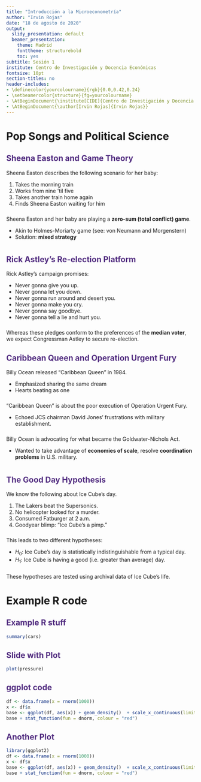 ```yaml
---
title: "Introducción a la Microeconometría"
author: "Irvin Rojas"
date: "18 de agosto de 2020"
output:
  slidy_presentation: default
  beamer_presentation:
    theme: Madrid
    fonttheme: structurebold
    toc: yes
subtitle: Sesión 1
institute: Centro de Investigación y Docencia Económicas
fontsize: 10pt
section-titles: no
header-includes:
- \definecolor{yourcolourname}{rgb}{0.0,0.42,0.24}
- \setbeamercolor{structure}{fg=yourcolourname}
- \AtBeginDocument{\institute[CIDE]{Centro de Investigación y Docencia Económicas}}
- \AtBeginDocument{\author[Irvin Rojas]{Irvin Rojas}}
---
```

  
  <style>
  slides > slide.backdrop {
    background: white;
    border-bottom: 0px;
    box-shadow: 0 0 0;
  }


slides > slide {
  font-family: 'Open Sans', Helvetica, Arial, sans-serif;
  border-bottom: 3px solid  #F66733;
  box-shadow:  0 3px 0 #522D80;
  
}

.title-slide hgroup h1 {
  color: #522D80;
}



h2 {
  
  color: #522D80;
}

slides > slide.dark {
  background: #522D80 !important;
    border-bottom: 0;
  box-shadow: 0 0 0;
}

.segue h2 {
  color: white;
}

slides > slide.title-slide {
  border-bottom: 0;
  box-shadow: 0 0 0;
}

ol, ul {
  
  padding-bottom: 10px;
  
}

</style>
  
  
  
# Pop Songs and Political Science
  
## Sheena Easton and Game Theory
  
  Sheena Easton describes the following scenario for her baby:
  
  1. Takes the morning train
2. Works from nine 'til five
3. Takes another train home again
4. Finds Sheena Easton waiting for him

Sheena Easton and her baby are playing a **zero-sum (total conflict) game**.

- Akin to Holmes-Moriarty game (see: von Neumann and Morgenstern)
- Solution: **mixed strategy**

## Rick Astley's Re-election Platform

Rick Astley's campaign promises:

- Never gonna give you up.
- Never gonna let you down.
- Never gonna run around and desert you.
- Never gonna make you cry.
- Never gonna say goodbye.
- Never gonna tell a lie and hurt you.

Whereas these pledges conform to the preferences of the **median voter**, we expect Congressman Astley to secure re-election.

## Caribbean Queen and Operation Urgent Fury

Billy Ocean released "Caribbean Queen" in 1984.

- Emphasized sharing the same dream
- Hearts beating as one

"Caribbean Queen" is about the poor execution of Operation Urgent Fury.

- Echoed JCS chairman David Jones' frustrations with military establishment.

Billy Ocean is advocating for what became the Goldwater-Nichols Act.

- Wanted to take advantage of **economies of scale**, resolve **coordination problems** in U.S. military.

## The Good Day Hypothesis

We know the following about Ice Cube's day.

1. The Lakers beat the Supersonics.
2. No helicopter looked for a murder.
3. Consumed Fatburger at 2 a.m.
4. Goodyear blimp: "Ice Cube's a pimp."

This leads to two different hypotheses:

- $H_0$: Ice Cube's day is statistically indistinguishable from a typical day.
- $H_1$: Ice Cube is having a good (i.e. greater than average) day.

These hypotheses are tested using archival data of Ice Cube's life.

# Example R code
## Example R stuff

```r
summary(cars)
```

## Slide with Plot

```r
plot(pressure)
```

## ggplot code

```r
df <- data.frame(x = rnorm(1000))
x <- df$x
base <- ggplot(df, aes(x)) + geom_density()  + scale_x_continuous(limits = c(-5, 5))
base + stat_function(fun = dnorm, colour = "red")
```


## Another Plot

```r
library(ggplot2)
df <- data.frame(x = rnorm(1000))
x <- df$x
base <- ggplot(df, aes(x)) + geom_density()  + scale_x_continuous(limits = c(-5, 5))
base + stat_function(fun = dnorm, colour = "red")
```